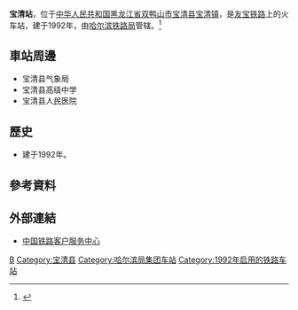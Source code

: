 {{Infobox China railway station
|车站名称 = 宝清站
|图片 = 
|图片介绍 = 
|其他名称 = 
|车站拼音 = Baoqing
|英文名称 = Baoqing Railway Station
|车站代码 = 61083
|电报码 = BUB
|拼音码 = BQI
|车站位置 = [[黑龙江省|黑龙江省]][[双鸭山市|双鸭山市]][[宝清县|宝清县]][[宝清镇|宝清镇]]
|归属 = [[哈尔滨铁路局|哈尔滨铁路局]]
|坐标 = 
|线路 = [[友宝铁路|友宝铁路]]
|车站等级 = [[三等站_(中铁)|三等站]]
|月台数目 = 
|站台面 = 
|股道数目 = 
|网站 = 
}}
'''宝清站'''，位于[[中华人民共和国|中华人民共和国]][[黑龙江省|黑龙江省]][[双鸭山市|双鸭山市]][[宝清县|宝清县]][[宝清镇|宝清镇]]，是[[友宝铁路|友宝铁路]]上的火车站，建于1992年，由[[哈尔滨铁路局|哈尔滨铁路局]]管辖。<ref>{{Cite web |url=http://search.huochepiao.com/huochezhan/jieshao/3982.htm |title=宝清火车站介绍 |accessdate=2017-04-04 |archive-date=2017-10-22 |archive-url=https://web.archive.org/web/20171022004921/http://search.huochepiao.com/huochezhan/jieshao/3982.htm |dead-url=no }}</ref>
==車站周邊==
* 宝清县气象局
* 宝清县高级中学
* 宝清县人民医院

==歷史==
* 建于1992年。
==參考資料==
{{reflist}}
==外部連結==
* [http://www.12306.cn/mormhweb/ 中国铁路客户服务中心]{{Wayback|url=http://www.12306.cn/mormhweb/ |date=20180205163941 }}
{{China-rail-stub}}
{{友宝铁路}}
[[Category:双鸭山市铁路车站|B]]
[[Category:宝清县|Category:宝清县]]
[[Category:哈尔滨局集团车站|Category:哈尔滨局集团车站]]
[[Category:1992年启用的铁路车站|Category:1992年启用的铁路车站]]